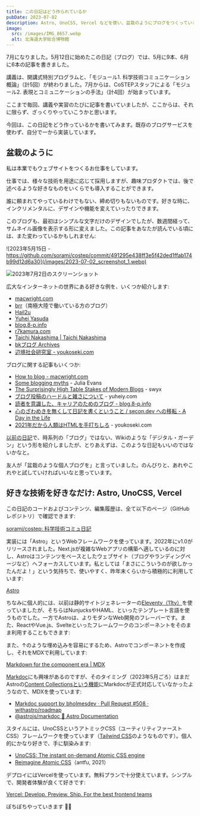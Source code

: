 ```yaml
---
title: この日記はどう作られているか
pubDate: 2023-07-02
description: Astro, UnoCSS, Vercel などを使い、盆栽のようにブログをつくっている
image:
  src: /images/IMG_8657.webp
  alt: 北海道大学総合博物館
---
```


7月になりました。5月12日に始めたこの日記（ブログ）では、5月に9本、6月に6本の記事を書きました。

講義は、開講式特別プログラムと、「モジュール1. 科学技術コミュニケーション概論」（計5回）が終わりました。7月からは、CoSTEPスタッフによる「モジュール2. 表現とコミュニケーションの手法」（計4回）が始まっています。

ここまで毎回、講義や実習のたびに記事を書いていましたが、ここからは、それに限らず、ざっくりやっていこうかと思います。

今回は、この日記をどう作っているかを書いてみます。既存のブログサービスを使わず、自分で一から実装しています。

## 盆栽のように

私は本業でもウェブサイトをつくるお仕事をしています。

仕事では、様々な技術を用途に応じて採用しますが、趣味プロダクトでは、後で述べるような好きなものをいくらでも導入することができます。

誰に頼まれてやっているわけでもない、締め切りもないものです。好きな時に、インクリメンタルに、デザインや機能を変えていったりできます。

このブログも、最初はシンプルな文字だけのデザインでしたが、数週間経って、サムネイル画像を表示する形に変えました。この記事をあなたが読んでいる頃には、また変わっているかもしれません:

![2023年5月15日 - https://github.com/sorami/costep/commit/491295e438ff3e5f42ded1ffab174b99d12d6a30](/images/2023-07-02_screenshot_1.webp)

![2023年7月2日のスクリーンショット](/images/2023-07-02_screenshot_2.webp)

広大なインターネットの世界にある好きな例を、いくつか紹介します:

- [macwright.com](https://macwright.com/)
- [brr](https://brr.fyi/)（南極大陸で働いている方のブログ）
- [Hail2u](https://hail2u.net/)
- [Yuhei Yasuda](https://yuheiy.com/)
- [blog.8-p.info](https://blog.8-p.info/ja/)
- [r7kamura.com](https://r7kamura.com/)
- [Taichi Nakashima | Taichi Nakashima](https://deeeet.com/)
- [bkブログ Archives](http://0xcc.net/blog/)
- [辺境社会研究室 - youkoseki.com](https://youkoseki.com/f/)

ブログに関する記事もいくつか:

- [How to blog - macwright.com](https://macwright.com/2019/02/06/how-to-blog.html)
- [Some blogging myths](https://jvns.ca/blog/2023/06/05/some-blogging-myths/) - Julia Evans
- [The Surprisingly High Table Stakes of Modern Blogs](https://www.swyx.io/the-surprisingly-high-table-stakes-of-modern-blogs) - swyx
- [ブログ投稿のハードルと雑さについて](https://yuheiy.com/20200817-zatsu) - yuheiy.com
- [読者を意識した、キャリアのためのブログ - blog.8-p.info](https://blog.8-p.info/ja/2021/09/07/pro/)
- [心のざわめきを無くして日記を書くということ / secon.dev への移転 - A Day in the Life](https://secon.dev/entry/2020/09/03/172016/)
- [2021年だから人類はHTMLを手打ちしろ](https://youkoseki.com/f/2021_html) - youkoseki.com

[以前の日記](/2023-06-15/)で、時系列の「ブログ」ではない、Wikiのような「デジタル・ガーデン」という形を紹介しましたが、とりあえずは、このような日記もいいのではないかなと。

友人が「盆栽のような個人ブログを」と言っていました。のんびりと、あれやこれやと試していければいいなと思っています。

## 好きな技術を好きなだけ: Astro, UnoCSS, Vercel

この日記のコードおよびコンテンツ、編集履歴は、全て以下のページ（GitHubレポジトリ）で確認できます:

[sorami/costep: 科学技術コミュ日記](https://github.com/sorami/costep)

実装には「Astro」というWebフレームワークを使っています。2022年にv1.0がリリースされました。Next.jsが複雑なWebアプリの構築へ適しているのに対し、Astroはコンテンツをベースとしたウェブサイト（ブログやランディングページなど）へフォーカスしています。私としては「まさにこういうのが欲しかったんだよ！」という気持ちで、使いやすく、昨年末くらいから積極的に利用しています:

[Astro](https://astro.build/)

ちなみに個人的には、以前は静的サイトジェネレーターの[Eleventy（11ty）](https://www.11ty.dev/)を使っていましたが、そちらはNunjucksやHAML、といったテンプレート言語を使うものでした。一方でAstroは、よりモダンなWeb開発のフレーバーです。また、ReactやVue.js、Svelteといったフレームワークのコンポーネントをそのまま利用することもできます:

<YouTube videoId="gxBkghlglTg" />

また、↑のような埋め込みを容易にするため、Astroでコンポーネントを作成し、それをMDXで利用しています:

[Markdown for the component era | MDX](https://mdxjs.com/)

[Markdoc](https://markdoc.dev/)にも興味があるのですが、そのタイミング（2023年5月ごろ）はまだAstroの[Content Collectionsという機能](https://docs.astro.build/en/guides/content-collections/)にMarkdocが正式対応していなかったようなので、MDXを使っています:

- [Markdoc support by bholmesdev · Pull Request #508 · withastro/roadmap](https://github.com/withastro/roadmap/pull/508)
- [@astrojs/markdoc 🚀 Astro Documentation](https://docs.astro.build/en/guides/integrations-guide/markdoc/)

スタイルには、UnoCSSというアトミックCSS（ユーティリティファーストCSS）フレームワークを使っています（[Tailwind CSS](https://tailwindcss.com/)のようなものです）。個人的にかなり好きで、手に馴染みます:

- [UnoCSS: The instant on-demand Atomic CSS engine](https://unocss.dev/)
- [Reimagine Atomic CSS](https://antfu.me/posts/reimagine-atomic-css)（antfu, 2021）

デプロイにはVercelを使っています。無料プランで十分使えています。シンプルで、開発者体験が良くて好きです:

[Vercel: Develop. Preview. Ship. For the best frontend teams](https://vercel.com/)

ぼちぼちやっていきます 🧑‍🌾

